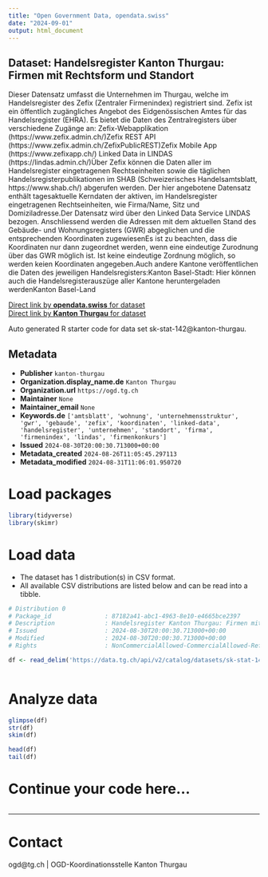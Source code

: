 ```yaml
---
title: "Open Government Data, opendata.swiss"
date: "2024-09-01"
output: html_document
---
```


## Dataset: Handelsregister Kanton Thurgau: Firmen mit Rechtsform und Standort

Dieser Datensatz umfasst die Unternehmen im Thurgau, welche im Handelsregister des Zefix (Zentraler Firmenindex) registriert sind. Zefix ist ein öffentlich zugängliches Angebot des Eidgenössischen Amtes für das Handelsregister (EHRA). Es bietet die Daten des Zentralregisters über verschiedene Zugänge an: Zefix-Webapplikation (https://www.zefix.admin.ch/)Zefix REST API (https://www.zefix.admin.ch/ZefixPublicREST)Zefix Mobile App (https://www.zefixapp.ch/) Linked Data in LINDAS (https://lindas.admin.ch/)Über Zefix können die Daten aller im Handelsregister eingetragenen Rechtseinheiten sowie die täglichen Handelsregisterpublikationen im SHAB (Schweizerisches Handelsamtsblatt, https://www.shab.ch/) abgerufen werden. Der hier angebotene Datensatz enthält tagesaktuelle Kerndaten der aktiven, im Handelsregister eingetragenen Rechtseinheiten, wie Firma/Name, Sitz und Domiziladresse.Der Datensatz wird über den Linked Data Service LINDAS bezogen. Anschliessend werden die Adressen mit dem aktuellen Stand des Gebäude- und Wohnungsregisters (GWR) abgeglichen und die entsprechenden Koordinaten zugewiesenEs ist zu beachten, dass die Koordinaten nur dann zugeordnet werden, wenn eine eindeutige Zurodnung über das GWR möglich ist. Ist keine eindeutige Zordnung möglich, so werden keien Koordinaten angegeben.Auch andere Kantone veröffentlichen die Daten des jeweiligen Handelsregisters:Kanton Basel-Stadt: Hier können auch die Handelsregisterauszüge aller Kantone heruntergeladen werdenKanton Basel-Land

[Direct link by **opendata.swiss** for dataset](https://opendata.swiss/de/dataset/handelsregister-kanton-thurgau-firmen-mit-rechtsform-und-standort)<br>
[Direct link by **Kanton Thurgau** for dataset](https://data.tg.ch/explore/dataset/sk-stat-142/)

Auto generated R starter code for data set sk-stat-142@kanton-thurgau.

## Metadata

- **Publisher** `kanton-thurgau`
- **Organization.display_name.de** `Kanton Thurgau`
- **Organization.url** `https://ogd.tg.ch`
- **Maintainer** `None`
- **Maintainer_email** `None`
- **Keywords.de** `['amtsblatt', 'wohnung', 'unternehmensstruktur', 'gwr', 'gebaude', 'zefix', 'koordinaten', 'linked-data', 'handelsregister', 'unternehmen', 'standort', 'firma', 'firmenindex', 'lindas', 'firmenkonkurs']`
- **Issued** `2024-08-30T20:00:30.713000+00:00`
- **Metadata_created** `2024-08-26T11:05:45.297113`
- **Metadata_modified** `2024-08-31T11:06:01.950720`


# Load packages

```r

library(tidyverse)
library(skimr)

```

# Load data

-   The dataset has 1 distribution(s) in CSV format.
-   All available CSV distributions are listed below and can be read into a tibble.

```r

# Distribution 0
# Package_id               : 87182a41-abc1-4963-8e10-e4665bce2397
# Description              : Handelsregister Kanton Thurgau: Firmen mit Rechtsform und Standort (csv)
# Issued                   : 2024-08-30T20:00:30.713000+00:00
# Modified                 : 2024-08-30T20:00:30.713000+00:00
# Rights                   : NonCommercialAllowed-CommercialAllowed-ReferenceRequired

df <- read_delim('https://data.tg.ch/api/v2/catalog/datasets/sk-stat-142/exports/csv?use_labels=true')



```

# Analyze data

```r

glimpse(df)
str(df)
skim(df)

head(df)
tail(df)

```

# Continue your code here...

```r

```

------------------------------------------------------------------------

# Contact

ogd@tg.ch | OGD-Koordinationsstelle Kanton Thurgau

